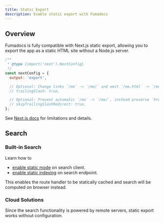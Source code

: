 ```yaml
---
title: Static Export
description: Enable static export with Fumadocs
---
```


## Overview

Fumadocs is fully compatible with Next.js static export, allowing you to export the app as a static HTML site without a Node.js server.

```js title="next.config.mjs"
/**
 * @type {import('next').NextConfig}
 */
const nextConfig = {
  output: 'export',

  // Optional: Change links `/me` -> `/me/` and emit `/me.html` -> `/me/index.html`
  // trailingSlash: true,

  // Optional: Prevent automatic `/me` -> `/me/`, instead preserve `href`
  // skipTrailingSlashRedirect: true,
};
```

See [Next.js docs](https://nextjs.org/docs/app/guides/static-exports) for limitations and details.

## Search

### Built-in Search

Learn how to 
- [enable static mode](/docs/ui/search/orama#static) on search client.
- [enable static indexing](/docs/headless/search/orama#static-export) on search endpoint.

This enables the route handler to be statically cached and search will be computed on browser instead.

### Cloud Solutions

Since the search functionality is powered by remote servers, static export works without configuration.
